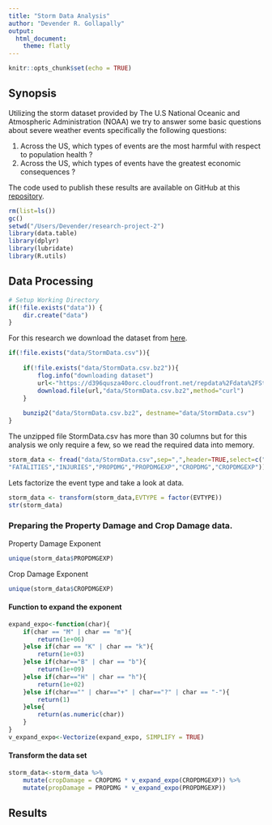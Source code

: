 ```yaml
---
title: "Storm Data Analysis"
author: "Devender R. Gollapally"
output: 
  html_document: 
    theme: flatly
---
```


```r
knitr::opts_chunk$set(echo = TRUE)
```

## Synopsis

Utilizing the storm dataset provided by The U.S National Oceanic and Atmospheric Administration (NOAA) we try to answer some basic questions about severe weather events specifically the following questions:

1. Across the US, which types of events are the most harmful with respect to population health ?
1. Across the US, which types of events have the greatest economic consequences ?

The code used to publish these results are available on GitHub at this [repository](https://github.com/devender/research-project-2).

```r
rm(list=ls())
gc()
setwd("/Users/Devender/research-project-2")
library(data.table)
library(dplyr)
library(lubridate)
library(R.utils)
```

## Data Processing

```r
# Setup Working Directory
if(!file.exists("data")) { 
    dir.create("data")
}
```
For this research we download the dataset from [here](https://d396qusza40orc.cloudfront.net/repdata%2Fdata%2FStormData.csv.bz2).

```r
if(!file.exists("data/StormData.csv")){
    
    if(!file.exists("data/StormData.csv.bz2")){ 
        flog.info("downloading dataset")
        url<-"https://d396qusza40orc.cloudfront.net/repdata%2Fdata%2FStormData.csv.bz2"
        download.file(url,"data/StormData.csv.bz2",method="curl") 
    }
    
    bunzip2("data/StormData.csv.bz2", destname="data/StormData.csv")
}
```

The unzipped file StormData.csv has more than 30 columns but for this analysis we only require a few, so we read the required data into memory.

```r
storm_data <- fread("data/StormData.csv",sep=",",header=TRUE,select=c("EVTYPE",
"FATALITIES","INJURIES","PROPDMG","PROPDMGEXP","CROPDMG","CROPDMGEXP"))
```
Lets factorize the event type and take a look at data.
```r
storm_data <- transform(storm_data,EVTYPE = factor(EVTYPE))
str(storm_data)
```

### Preparing the Property Damage and Crop Damage data.

Property Damage Exponent
```r
unique(storm_data$PROPDMGEXP)
```
Crop Damage Exponent
```r
unique(storm_data$CROPDMGEXP)
```
#### Function to expand the exponent

```r
expand_expo<-function(char){
    if(char == "M" | char == "m"){
        return(1e+06)
    }else if(char == "K" | char == "k"){
        return(1e+03)
    }else if(char=="B" | char == "b"){
        return(1e+09)
    }else if(char=="H" | char == "h"){
        return(1e+02)
    }else if(char=="" | char=="+" | char=="?" | char == "-"){
        return(1)
    }else{
        return(as.numeric(char))
    }
}
v_expand_expo<-Vectorize(expand_expo, SIMPLIFY = TRUE)
```
#### Transform the data set
```r
storm_data<-storm_data %>%
    mutate(cropDamage = CROPDMG * v_expand_expo(CROPDMGEXP)) %>%
    mutate(propDamage = PROPDMG * v_expand_expo(PROPDMGEXP))
```

## Results


